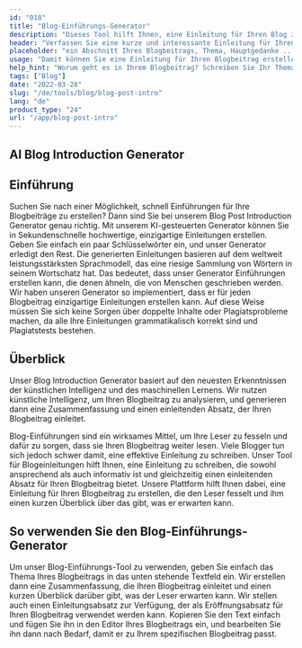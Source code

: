 ```yaml
---
id: "018"
title: "Blog-Einführungs-Generator"
description: "Dieses Tool hilft Ihnen, eine Einleitung für Ihren Blog zu erstellen. Die Einleitung ist der wichtigste Teil Ihres Blogs, da sie das erste ist, was Ihre Leser sehen. Sie sollte einprägsam und aufmerksamkeitsstark sein, damit Ihre Leser mehr lesen wollen."
header: "Verfassen Sie eine kurze und interessante Einleitung für Ihren Blogbeitrag."
placeholder: "ein Abschnitt Ihres Blogbeitrags, Thema, Hauptgedanke ..."
usage: "Damit können Sie eine Einleitung für Ihren Blogbeitrag erstellen. Es ist wichtig, dass Sie die Einleitung kurz und prägnant halten. Achten Sie darauf, dass Sie Ihre wichtigsten Schlüsselwörter einbeziehen, damit Ihr Beitrag in den Suchmaschinen besser gefunden wird."
help_hint: "Worum geht es in Ihrem Blogbeitrag? Schreiben Sie Ihr Thema oder Ihre Hauptidee auf, und wir helfen Ihnen, eine Einleitung für Ihren Blogbeitrag zu erstellen."
tags: ["Blog"]
date: "2022-03-28"
slug: "/de/tools/blog/blog-post-intro"
lang: "de"
product_type: "24"
url: "/app/blog-post-intro"
---
```


## AI Blog Introduction Generator

## Einführung

Suchen Sie nach einer Möglichkeit, schnell Einführungen für Ihre Blogbeiträge zu erstellen? Dann sind Sie bei unserem Blog Post Introduction Generator genau richtig. Mit unserem KI-gesteuerten Generator können Sie in Sekundenschnelle hochwertige, einzigartige Einleitungen erstellen. Geben Sie einfach ein paar Schlüsselwörter ein, und unser Generator erledigt den Rest. Die generierten Einleitungen basieren auf dem weltweit leistungsstärksten Sprachmodell, das eine riesige Sammlung von Wörtern in seinem Wortschatz hat. Das bedeutet, dass unser Generator Einführungen erstellen kann, die denen ähneln, die von Menschen geschrieben werden. Wir haben unseren Generator so implementiert, dass er für jeden Blogbeitrag einzigartige Einleitungen erstellen kann. Auf diese Weise müssen Sie sich keine Sorgen über doppelte Inhalte oder Plagiatsprobleme machen, da alle Ihre Einleitungen grammatikalisch korrekt sind und Plagiatstests bestehen.

## Überblick

Unser Blog Introduction Generator basiert auf den neuesten Erkenntnissen der künstlichen Intelligenz und des maschinellen Lernens. Wir nutzen künstliche Intelligenz, um Ihren Blogbeitrag zu analysieren, und generieren dann eine Zusammenfassung und einen einleitenden Absatz, der Ihren Blogbeitrag einleitet.

Blog-Einführungen sind ein wirksames Mittel, um Ihre Leser zu fesseln und dafür zu sorgen, dass sie Ihren Blogbeitrag weiter lesen. Viele Blogger tun sich jedoch schwer damit, eine effektive Einleitung zu schreiben. Unser Tool für Blogeinleitungen hilft Ihnen, eine Einleitung zu schreiben, die sowohl ansprechend als auch informativ ist und gleichzeitig einen einleitenden Absatz für Ihren Blogbeitrag bietet. Unsere Plattform hilft Ihnen dabei, eine Einleitung für Ihren Blogbeitrag zu erstellen, die den Leser fesselt und ihm einen kurzen Überblick über das gibt, was er erwarten kann.

## So verwenden Sie den Blog-Einführungs-Generator

Um unser Blog-Einführungs-Tool zu verwenden, geben Sie einfach das Thema Ihres Blogbeitrags in das unten stehende Textfeld ein. Wir erstellen dann eine Zusammenfassung, die Ihren Blogbeitrag einleitet und einen kurzen Überblick darüber gibt, was der Leser erwarten kann. Wir stellen auch einen Einleitungsabsatz zur Verfügung, der als Eröffnungsabsatz für Ihren Blogbeitrag verwendet werden kann. Kopieren Sie den Text einfach und fügen Sie ihn in den Editor Ihres Blogbeitrags ein, und bearbeiten Sie ihn dann nach Bedarf, damit er zu Ihrem spezifischen Blogbeitrag passt.
